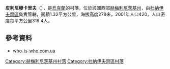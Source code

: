 {{coord|48|57|35|N|26|54|34|E|scale:100000|display=title}}

'''皮利尼穆卡里夫'''（{{lang-uk|Пільний Мукарів}}），是[[烏克蘭|烏克蘭]]的村落，位於該國西部[[赫梅利尼茨基州|赫梅利尼茨基州]]，由[[杜納伊夫齊區|杜納伊夫齊區]]負責管轄，面積1.32平方公里，海拔高度278米，2001年人口420，人口密度每平方公里318.4人。

==參考資料==
*[https://web.archive.org/web/20100617021155/http://who-is-who.com.ua/bookmaket/mistahmel2008/1/1.html who-is-who.com.ua]

{{DEFAULTSORT:Пільний Мукарів}}
[[Category:赫梅利尼茨基州村落|Category:赫梅利尼茨基州村落]]
[[Category:杜納伊夫齊區村落|Category:杜納伊夫齊區村落]]


{{Khmelnytskyi-geo-stub}}